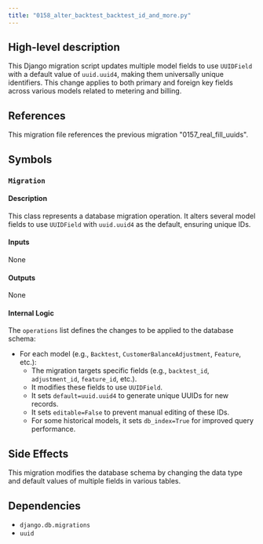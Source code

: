 ```yaml
---
title: "0158_alter_backtest_backtest_id_and_more.py"
---
```


## High-level description
This Django migration script updates multiple model fields to use `UUIDField` with a default value of `uuid.uuid4`, making them universally unique identifiers. This change applies to both primary and foreign key fields across various models related to metering and billing.

## References
This migration file references the previous migration "0157_real_fill_uuids".

## Symbols
### `Migration`
#### Description
This class represents a database migration operation. It alters several model fields to use `UUIDField` with `uuid.uuid4` as the default, ensuring unique IDs.

#### Inputs
None

#### Outputs
None

#### Internal Logic
The `operations` list defines the changes to be applied to the database schema:
- For each model (e.g., `Backtest`, `CustomerBalanceAdjustment`, `Feature`, etc.):
    - The migration targets specific fields (e.g., `backtest_id`, `adjustment_id`, `feature_id`, etc.).
    - It modifies these fields to use `UUIDField`.
    - It sets `default=uuid.uuid4` to generate unique UUIDs for new records.
    - It sets `editable=False` to prevent manual editing of these IDs.
    - For some historical models, it sets `db_index=True` for improved query performance.

## Side Effects
This migration modifies the database schema by changing the data type and default values of multiple fields in various tables. 

## Dependencies
- `django.db.migrations`
- `uuid`
